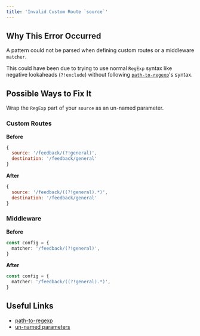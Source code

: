 ```yaml
---
title: 'Invalid Custom Route `source`'
---
```


## Why This Error Occurred

A pattern could not be parsed when defining custom routes or a middleware `matcher`.

This could have been due to trying to use normal `RegExp` syntax like negative lookaheads (`?!exclude`) without following [`path-to-regexp`](https://github.com/pillarjs/path-to-regexp)'s syntax.

## Possible Ways to Fix It

Wrap the `RegExp` part of your `source` as an un-named parameter.

### Custom Routes

**Before**

```js
{
  source: '/feedback/(?!general)',
  destination: '/feedback/general'
}
```

**After**

```js
{
  source: '/feedback/((?!general).*)',
  destination: '/feedback/general'
}
```

### Middleware

**Before**

```ts filename="middleware.ts"
const config = {
  matcher: '/feedback/(?!general)',
}
```

**After**

```ts filename="middleware.ts"
const config = {
  matcher: '/feedback/((?!general).*)',
}
```

## Useful Links

- [path-to-regexp](https://github.com/pillarjs/path-to-regexp)
- [un-named parameters](https://github.com/pillarjs/path-to-regexp#unnamed-parameters)

